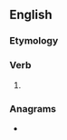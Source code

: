 ==English==

===Etymology===
{{suffix|en|threw|est}}

===Verb===
{{head|en|verb form|cat2=second-person singular forms}}

# {{en-archaic second-person singular past of|throw}}

===Anagrams===
* {{anagrams|en|a=eehrsttw|streweth|whetters}}